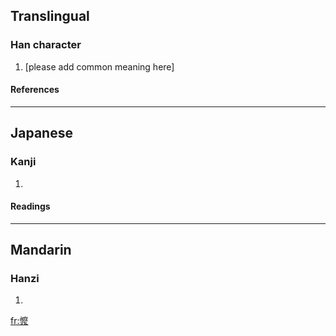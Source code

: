 ==Translingual==
===Han character===
{{Han char|rn=61|rad=心|as=14|sn=17|four=|canj=心戈木戈 (PIDI)}}
# [please add common meaning here] {{defn|Han}}
====References====
{{Han ref|kx=0407.161|dkj=11379|dj=0747.330|hdz=42365.050|uh=61E1|ud=25057|bh=|bd=}}

----
==Japanese==
===Kanji===
{{ja-kanji|rs=心14|grade=}}
# {{defn|Japanese}}
====Readings====
{{ja-readings|on=[[ば]] (ba), [[ま]] (ma)|kun=}}

----
==Mandarin==
===Hanzi===
{{cmn-hanzi|pin=[[mǒ]] (mo3)|wg=mo<sup>3</sup>}}
# {{defn|Mandarin}}

[[fr:懡]]